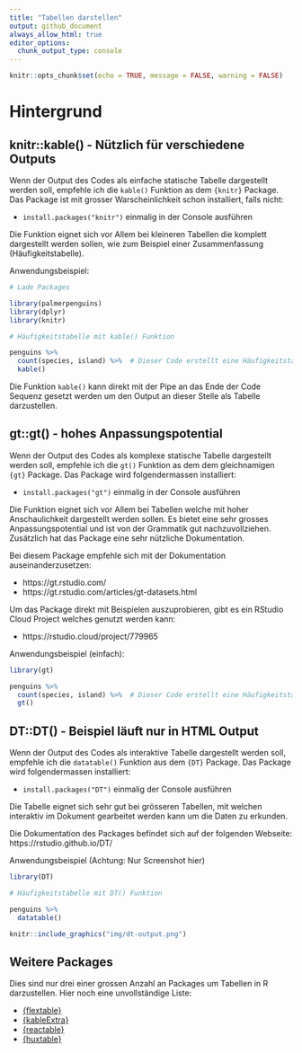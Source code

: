 ```yaml
---
title: "Tabellen darstellen"
output: github_document
always_allow_html: true
editor_options: 
  chunk_output_type: console
---
```


```r
knitr::opts_chunk$set(echo = TRUE, message = FALSE, warning = FALSE)
```

# Hintergrund

## knitr::kable() - Nützlich für verschiedene Outputs

Wenn der Output des Codes als einfache statische Tabelle dargestellt werden soll, empfehle ich die `kable()` Funktion as dem `{knitr}` Package. Das Package ist mit grosser Warscheinlichkeit schon installiert, falls nicht:

- `install.packages("knitr")` einmalig in der Console ausführen

Die Funktion eignet sich vor Allem bei kleineren Tabellen die komplett dargestellt werden sollen, wie zum Beispiel einer Zusammenfassung (Häufigkeitstabelle).

Anwendungsbeispiel:

```r

# Lade Packages

library(palmerpenguins)
library(dplyr)
library(knitr)

# Häufigkeitstabelle mit kable() Funktion

penguins %>% 
  count(species, island) %>%  # Dieser Code erstellt eine Häufigkeitstabelle
  kable()

```

Die Funktion `kable()` kann direkt mit der Pipe an das Ende der Code Sequenz gesetzt werden um den Output an dieser Stelle als Tabelle darzustellen.  

## gt::gt() - hohes Anpassungspotential

Wenn der Output des Codes als komplexe statische Tabelle dargestellt werden soll, empfehle ich die `gt()` Funktion as dem dem gleichnamigen `{gt}` Package. Das Package wird folgendermassen installiert:

- `install.packages("gt")` einmalig in der Console ausführen

Die Funktion eignet sich vor Allem bei Tabellen welche mit hoher Anschaulichkeit dargestellt werden sollen. Es bietet eine sehr grosses Anpassungspotential und ist von der Grammatik gut nachzuvollziehen. Zusätzlich hat das Package eine sehr nützliche Dokumentation.

Bei diesem Package empfehle sich mit der Dokumentation auseinanderzusetzen:

- https://gt.rstudio.com/
- https://gt.rstudio.com/articles/gt-datasets.html

Um das Package direkt mit Beispielen auszuprobieren, gibt es ein RStudio Cloud Project welches genutzt werden kann:

- https://rstudio.cloud/project/779965

Anwendungsbeispiel (einfach):

```r

library(gt)

penguins %>% 
  count(species, island) %>%  # Dieser Code erstellt eine Häufigkeitstabelle
  gt()


```

## DT::DT() - Beispiel läuft nur in HTML Output

Wenn der Output des Codes als interaktive Tabelle dargestellt werden soll, empfehle ich die `datatable()` Funktion aus dem `{DT}` Package. Das Package wird folgendermassen installiert:

- `install.packages("DT")` einmalig der Console ausführen

Die Tabelle eignet sich sehr gut bei grösseren Tabellen, mit welchen interaktiv im Dokument gearbeitet werden kann um die Daten zu erkunden.

Die Dokumentation des Packages befindet sich auf der folgenden Webseite: https://rstudio.github.io/DT/

Anwendungsbeispiel (Achtung: Nur Screenshot hier)

```r

library(DT)

# Häufigkeitstabelle mit DT() Funktion

penguins %>% 
  datatable()

```

```r

knitr::include_graphics("img/dt-output.png")

```



## Weitere Packages

Dies sind nur drei einer grossen Anzahl an Packages um Tabellen in R darzustellen. Hier noch eine unvollständige Liste:

- [{flextable}](https://davidgohel.github.io/flextable/)
- [{kableExtra}](https://haozhu233.github.io/kableExtra/)
- [{reactable}](https://glin.github.io/reactable/index.html)
- [{huxtable}](https://hughjonesd.github.io/huxtable/huxtable.html)

